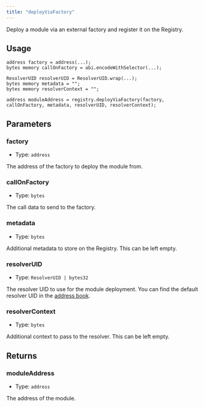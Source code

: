 ```yaml
---
title: "deployViaFactory"
---
```


Deploy a module via an external factory and register it on the Registry.

## Usage

```solidity
address factory = address(...);
bytes memory callOnFactory = abi.encodeWithSelector(...);

ResolverUID resolverUID = ResolverUID.wrap(...);
bytes memory metadata = "";
bytes memory resolverContext = "";

address moduleAddress = registry.deployViaFactory(factory, callOnFactory, metadata, resolverUID, resolverContext);
```

## Parameters

### factory

- Type: `address`

The address of the factory to deploy the module from.

### callOnFactory

- Type: `bytes`

The call data to send to the factory.

### metadata

- Type: `bytes`

Additional metadata to store on the Registry. This can be left empty.

### resolverUID

- Type: `ResolverUID | bytes32`

The resolver UID to use for the module deployment. You can find the default resolver UID in the [address book](../../../home/resources/address-book).

### resolverContext

- Type: `bytes`

Additional context to pass to the resolver. This can be left empty.

## Returns

### moduleAddress

- Type: `address`

The address of the module.
